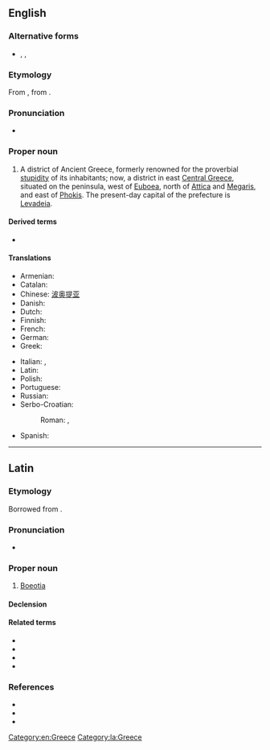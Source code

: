 {{also|Bœotia}}
==English==
{{wikipedia}}

===Alternative forms===
* {{l|en|Bœotia}}, {{l|en|Boiotia}}, {{l|en|Beotia}}

===Etymology===
From {{etyl|la|en}} {{m|la|Boeotia}}, from {{etyl|grc|en}} {{m|grc|Βοιωτία}}.

===Pronunciation===
* {{a|UK}} {{IPA|/biːˈəʊʃə/|lang=en}}

===Proper noun===
{{en-proper noun}}

# A district of Ancient Greece, formerly renowned for the proverbial [[stupidity]] of its inhabitants; now, a district in east [[Central Greece]], situated on the peninsula, west of [[Euboea]], north of [[Attica]] and [[Megaris]], and east of [[Phokis]]. The present-day capital of the prefecture is [[Levadeia]].

====Derived terms====
* {{l|en|Boeotian}}

====Translations====
{{trans-top|a district in Greece}}
* Armenian: {{t|hy|Բեովտիա}}
* Catalan: {{t|ca|Beòcia|f}}
* Chinese: [[波奥提亚]]
* Danish: {{t|da|Bøotien}}
* Dutch: {{t+|nl|Beotië}}
* Finnish: {{t|fi|Boiotia}}
* French: {{t+|fr|Béotie|f}}
* German: {{t|de|Böotien|n}}
* Greek: {{t+|el|Βοιωτία|f}}
{{trans-mid}}
* Italian: {{t|it|Beozia|f}}, {{t|it|Aonia|f}}
* Latin: {{t|la|Boeotia|f}}
* Polish: {{t+|pl|Beocja|f}}
* Portuguese: {{t+|pt|Beócia|f}}
* Russian: {{t+|ru|Бео́тия}}
* Serbo-Croatian:
*: Roman: {{t|sh|Beòtija|f}}, {{t+|sh|Beòcija|f}}
* Spanish: {{t+|es|Beocia|f}}
{{trans-bottom}}

[[Category:en:Greece]]

----

==Latin==

===Etymology===
Borrowed from {{bor|la|grc|Βοιωτία}}.

===Pronunciation===
* {{la-IPA|boeōtia}}

===Proper noun===
{{la-proper noun|Boeōtia|Boeōtiae|f|first}}

# [[Boeotia#English|Boeotia]]

====Declension====
{{la-decl-1st|num=sg|Boeōti}}

====Related terms====
* {{l|la|Boeōtius}}
* {{l|la|Boeōtus}}
* {{l|la|Boeōticus}}
* {{l|la|Boeōtis}}

===References===
* {{R:L&S}}
* {{R:Gaffiot}}
* {{R:Smith's Geography}}

[[Category:la:Greece]]
